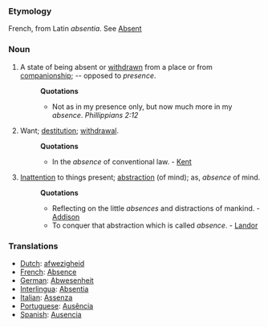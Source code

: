 ===Etymology===
French, from Latin ''absentia''. See [[Absent]]
===Noun===
#A state of being absent or [[withdrawn]] from a place or from [[companionship]]; -- opposed to ''presence''.
#:'''Quotations'''
#:*Not as in my presence only, but now much more in my ''absence''. ''Phillippians 2:12''
#Want; [[destitution]]; [[withdrawal]].
#:'''Quotations'''
#:*In the ''absence'' of conventional law. - [[Kent]]
#[[Inattention]] to things present; [[abstraction]] (of mind); as, ''absence'' of mind.
#:'''Quotations'''
#:*Reflecting on the little ''absences'' and distractions of mankind. - [[Addison]]
#:*To conquer that abstraction which is called ''absence''. - [[Landor]]
===Translations===
*[[Dutch]]: [[afwezigheid]]
*[[French]]: [[Absence]]
*[[German]]: [[Abwesenheit]]
*[[Interlingua]]: [[Absentia]]
*[[Italian]]: [[Assenza]]
*[[Portuguese]]: [[Ausência]]
*[[Spanish]]: [[Ausencia]]